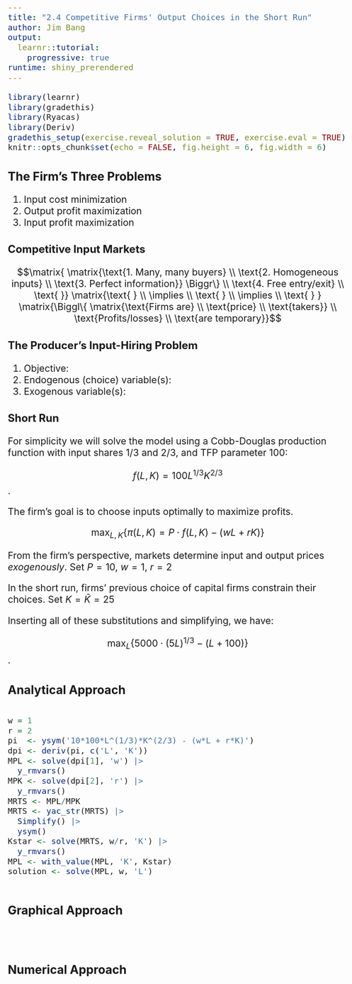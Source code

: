 ```yaml
---
title: "2.4 Competitive Firms' Output Choices in the Short Run"
author: Jim Bang
output: 
  learnr::tutorial: 
    progressive: true
runtime: shiny_prerendered
---
```


```r
library(learnr)
library(gradethis)
library(Ryacas)
library(Deriv)
gradethis_setup(exercise.reveal_solution = TRUE, exercise.eval = TRUE)
knitr::opts_chunk$set(echo = FALSE, fig.height = 6, fig.width = 6)
```

<style type="text/css">
h1{font-size: 24pt}
h2{font-size: 20pt}
h3{font-size: 18pt}
h4,h5,h6{font-size: 16pt}
body{font-size: 16pt}
</style>

## The Firm's Three Problems

1. Input cost minimization
2. Output profit maximization
3. Input profit maximization

### Competitive Input Markets

$$\matrix{ \matrix{\text{1. Many, many buyers} \\ \text{2. Homogeneous inputs} \\ \text{3. Perfect information}} \Biggr\} \\ \text{4. Free entry/exit} \\ \text{  }} \matrix{\text{ } \\ \implies \\ \text{ } \\ \implies \\ \text{ } }  \matrix{\Biggl\{ \matrix{\text{Firms are} \\ \text{price} \\ \text{takers}} \\ \text{Profits/losses} \\ \text{are temporary}}$$

### The Producer's Input-Hiring Problem

1. Objective: 
2. Endogenous (choice) variable(s): 
3. Exogenous variable(s): 

### Short Run

For simplicity we will solve the model using a Cobb-Douglas production function with input shares 1/3 and 2/3, and TFP parameter 100: 

$$f(L,K) = 100L^{1/3}K^{2/3}$$.

The firm's goal is to choose inputs optimally to maximize profits. 

$$\max_{L,K} \{ \pi(L,K) = P \cdot f(L,K) - (wL + rK) \} $$

From the firm's perspective, markets determine input and output prices *exogenously*. Set $P = 10$, $w = 1$, $r = 2$

In the short run, firms' previous choice of capital firms constrain their choices. Set $K = \bar{K} = 25$

Inserting all of these substitutions and simplifying, we have:

$$\max_{L} \{ 5000 \cdot (5L)^{1/3} - (L + 100) \}$$.

## Analytical Approach

```r

```

```r
w = 1
r = 2
pi  <- ysym('10*100*L^(1/3)*K^(2/3) - (w*L + r*K)')
dpi <- deriv(pi, c('L', 'K')) 
MPL <- solve(dpi[1], 'w') |>
  y_rmvars()
MPK <- solve(dpi[2], 'r') |>
  y_rmvars()
MRTS <- MPL/MPK 
MRTS <- yac_str(MRTS) |>
  Simplify() |> 
  ysym()
Kstar <- solve(MRTS, w/r, 'K') |>
  y_rmvars()
MPL <- with_value(MPL, 'K', Kstar) 
solution <- solve(MPL, w, 'L')
```

```r

```

## Graphical Approach



```r

```

```r

```

```r

```

## Numerical Approach



```r

```

```r

```

```r

```
